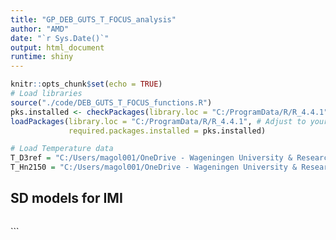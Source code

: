 ```yaml
---
title: "GP_DEB_GUTS_T_FOCUS_analysis"
author: "AMD"
date: "`r Sys.Date()`"
output: html_document
runtime: shiny
---
```


```r
knitr::opts_chunk$set(echo = TRUE)
# Load libraries
source("./code/DEB_GUTS_T_FOCUS_functions.R")
pks.installed <- checkPackages(library.loc = "C:/ProgramData/R/R_4.4.1") # Adjust to your settings
loadPackages(library.loc = "C:/ProgramData/R/R_4.4.1", # Adjust to your settings
             required.packages.installed = pks.installed)

# Load Temperature data
T_D3ref = "C:/Users/magol001/OneDrive - Wageningen University & Research/Git_AMD/GammarusPulex_DEB-GUTS-T/data/runsOct2024_D3ref"   #Adjust to file location 
T_Hn2150 = "C:/Users/magol001/OneDrive - Wageningen University & Research/Git_AMD/GammarusPulex_DEB-GUTS-T/data/runsOct2024_Hn_2150" #Adjust to file location

```

## SD models for IMI
```r



```


```

